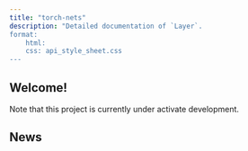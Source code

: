 ```yaml
---
title: "torch-nets"
description: "Detailed documentation of `Layer`.
format:
    html:
    css: api_style_sheet.css
---
```


## Welcome!



::: {.callout-note}
Note that this project is currently under activate development.
:::


## News

